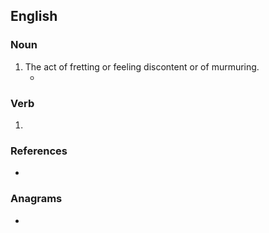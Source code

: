 ==English==

===Noun===
{{en-noun}}

# The act of fretting or feeling discontent or of murmuring.
#* {{quote-book|lang=en|year=1835|author=[[s:Author:William Gilmore Simms|William Gilmore Simms]]|title=[[s:The Partisan|The Partisan]]|publisher=Harper|section=[[s:The Partisan/XII|Chapter XI]]|page=[[s:Page:The Partisan, v1.djvu/131|140]]|passage=Doomed to a brief existence, she wasted not the hours in painful '''repinings''' at a fate so stern; but still regarding it as inevitable, she prepared as calmly as possible to encounter it.}}

===Verb===
{{head|en|present participle}}

# {{present participle of|repine|lang=en|nocat=1}}

===References===
* {{R:Webster 1828}}

===Anagrams===
* {{anagrams|en|a=egiinnpr|ripening}}